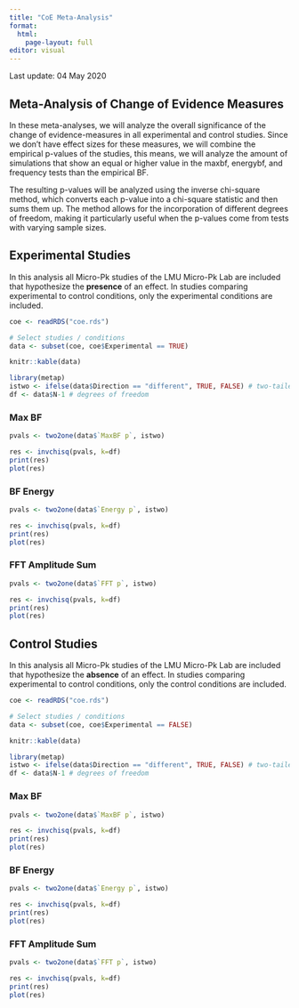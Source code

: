 ```yaml
---
title: "CoE Meta-Analysis"
format: 
  html:
    page-layout: full
editor: visual
---
```


Last update: 04 May 2020

## Meta-Analysis of Change of Evidence Measures

In these meta-analyses, we will analyze the overall significance of the change of evidence-measures in all experimental and control studies. Since we don't have effect sizes for these measures, we will combine the empirical p-values of the studies, this means, we will analyze the amount of simulations that show an equal or higher value in the maxbf, energybf, and frequency tests than the empirical BF.

The resulting p-values will be analyzed using the inverse chi-square method, which converts each p-value into a chi-square statistic and then sums them up. The method allows for the incorporation of different degrees of freedom, making it particularly useful when the p-values come from tests with varying sample sizes.

::: panel-tabset
## Experimental Studies

In this analysis all Micro-Pk studies of the LMU Micro-Pk Lab are included that hypothesize the **presence** of an effect. In studies comparing experimental to control conditions, only the experimental conditions are included.

```r
coe <- readRDS("coe.rds")

# Select studies / conditions
data <- subset(coe, coe$Experimental == TRUE)

knitr::kable(data)

library(metap)
istwo <- ifelse(data$Direction == "different", TRUE, FALSE) # two-tailed test
df <- data$N-1 # degrees of freedom
```

### Max BF

```r
pvals <- two2one(data$`MaxBF p`, istwo)

res <- invchisq(pvals, k=df)
print(res)
plot(res)
```
### BF Energy

```r
pvals <- two2one(data$`Energy p`, istwo)

res <- invchisq(pvals, k=df)
print(res)
plot(res)
```

### FFT Amplitude Sum

```r
pvals <- two2one(data$`FFT p`, istwo)

res <- invchisq(pvals, k=df)
print(res)
plot(res)
```

## Control Studies

In this analysis all Micro-Pk studies of the LMU Micro-Pk Lab are included that hypothesize the **absence** of an effect. In studies comparing experimental to control conditions, only the control conditions are included.

```r
coe <- readRDS("coe.rds")

# Select studies / conditions
data <- subset(coe, coe$Experimental == FALSE)

knitr::kable(data)

library(metap)
istwo <- ifelse(data$Direction == "different", TRUE, FALSE) # two-tailed test
df <- data$N-1 # degrees of freedom
```

### Max BF

```r
pvals <- two2one(data$`MaxBF p`, istwo)

res <- invchisq(pvals, k=df)
print(res)
plot(res)
```
### BF Energy

```r
pvals <- two2one(data$`Energy p`, istwo)

res <- invchisq(pvals, k=df)
print(res)
plot(res)
```

### FFT Amplitude Sum

```r
pvals <- two2one(data$`FFT p`, istwo)

res <- invchisq(pvals, k=df)
print(res)
plot(res)
```

:::
